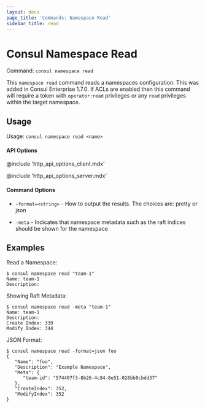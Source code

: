 ```yaml
---
layout: docs
page_title: 'Commands: Namespace Read'
sidebar_title: read
---
```


# Consul Namespace Read

<EnterpriseAlert product="consul" />

Command: `consul namespace read`

This `namespace read` command reads a namespaces configuration. This was added in Consul Enterprise 1.7.0. If
ACLs are enabled then this command will require a token with `operator:read` privileges or any `read` privileges
within the target namespace.

## Usage

Usage: `consul namespace read <name>`

#### API Options

@include 'http_api_options_client.mdx'

@include 'http_api_options_server.mdx'

#### Command Options

- `-format=<string>` - How to output the results. The choices are: pretty or json

- `-meta` - Indicates that namespace metadata such as the raft indices should be
  shown for the namespace

## Examples

Read a Namespace:

```shell
$ consul namespace read "team-1"
Name: team-1
Description:
```

Showing Raft Metadata:

```shell
$ consul namespace read -meta "team-1"
Name: team-1
Description:
Create Index: 339
Modify Index: 344
```

JSON Format:

```shell
$ consul namespace read -format=json foo
{
   "Name": "foo",
   "Description": "Example Namespace",
   "Meta": {
      "team-id": "574407f3-8b26-4c84-8e51-028bb8cbdd37"
   },
   "CreateIndex": 352,
   "ModifyIndex": 352
}
```
